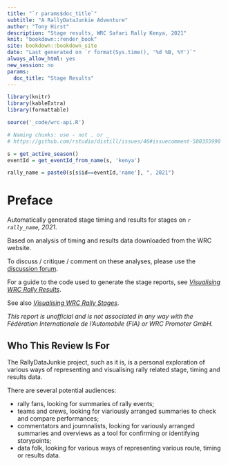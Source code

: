 ```yaml
---
title: "`r params$doc_title`"
subtitle: "A RallyDataJunkie Adventure"
author: "Tony Hirst"
description: "Stage results, WRC Safari Rally Kenya, 2021"
knit: "bookdown::render_book"
site: bookdown::bookdown_site
date: "Last generated on `r format(Sys.time(), '%d %B, %Y')`"
always_allow_html: yes
new_session: no
params:
  doc_title: "Stage Results"
---
```


```r
library(knitr)
library(kableExtra)
library(formattable)

source('_code/wrc-api.R')

# Naming chunks: use - not . or _
# https://github.com/rstudio/distill/issues/46#issuecomment-580355990
```

```r
s = get_active_season()
eventId = get_eventId_from_name(s, 'kenya')

rally_name = paste0(s[s$id==eventId,'name'], ", 2021")
```

# Preface {-}

Automatically generated stage timing and results for stages on *`r rally_name`, 2021*.

Based on analysis of timing and results data downloaded from the WRC website.

To discuss / critique / comment on these analyses, please use the [discussion forum](http://discussions.rallydatajunkie.com/).

For a guide to the code used to generate the stage reports, see [*Visualising WRC Rally Results*](https://rallydatajunkie.com/visualising-wrc-rally-results).

See also [*Visualising WRC Rally Stages*](https://rallydatajunkie.com/visualising-rally-stages/).

*This report is unofficial and is not associated in any way with the Fédération Internationale de l’Automobile (FIA) or WRC Promoter GmbH.*

## Who This Review Is For {-}

The RallyDataJunkie project, such as it is, is a personal exploration of various ways of representing and visualising rally related stage, timing and results data.

There are several potential audiences:

- rally fans, looking for summaries of rally events;
- teams and crews, looking for viariously arranged summaries to check and compare performances;
- commentators and journnalists, looking for variously arranged summaries and overviews as a tool for confirming or identifying storypoints;
- data folk, looking for various ways of representing various route, timing or results data.